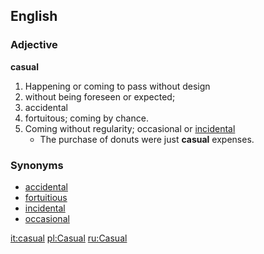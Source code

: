 ==English==
=== Adjective ===
'''casual'''
# Happening or coming to pass without design 
# without being foreseen or expected; 
# accidental
# fortuitous; coming by chance.
# Coming without regularity; occasional or [[incidental]] 
#*The purchase of donuts were just '''casual''' expenses.
=== Synonyms ===
*[[accidental]] 
*[[fortuitious]] 
*[[incidental]]
*[[occasional]]

{{webster}}

[[it:casual]]
[[pl:Casual]]
[[ru:Casual]]